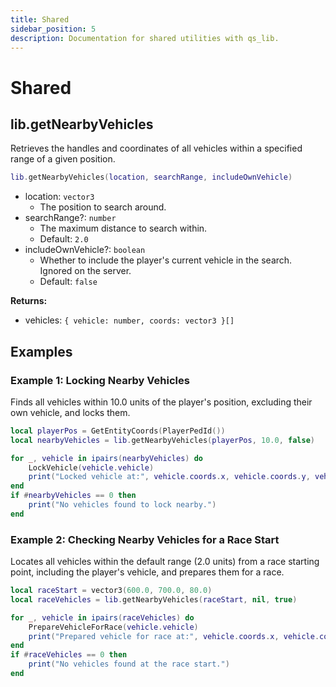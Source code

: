 ```yaml
---
title: Shared
sidebar_position: 5
description: Documentation for shared utilities with qs_lib.
---
```


# Shared

## lib.getNearbyVehicles

Retrieves the handles and coordinates of all vehicles within a specified range of a given position.

```lua
lib.getNearbyVehicles(location, searchRange, includeOwnVehicle)
```

- location: `vector3`
  - The position to search around.
- searchRange?: `number`
  - The maximum distance to search within.
  - Default: `2.0`
- includeOwnVehicle?: `boolean`
  - Whether to include the player's current vehicle in the search. Ignored on the server.
  - Default: `false`

**Returns:**

- vehicles: `{ vehicle: number, coords: vector3 }[]`

## Examples

### Example 1: Locking Nearby Vehicles

Finds all vehicles within 10.0 units of the player's position, excluding their own vehicle, and locks them.

```lua
local playerPos = GetEntityCoords(PlayerPedId())
local nearbyVehicles = lib.getNearbyVehicles(playerPos, 10.0, false)

for _, vehicle in ipairs(nearbyVehicles) do
    LockVehicle(vehicle.vehicle)
    print("Locked vehicle at:", vehicle.coords.x, vehicle.coords.y, vehicle.coords.z)
end
if #nearbyVehicles == 0 then
    print("No vehicles found to lock nearby.")
end
```

### Example 2: Checking Nearby Vehicles for a Race Start

Locates all vehicles within the default range (2.0 units) from a race starting point, including the player's vehicle, and prepares them for a race.

```lua
local raceStart = vector3(600.0, 700.0, 80.0)
local raceVehicles = lib.getNearbyVehicles(raceStart, nil, true)

for _, vehicle in ipairs(raceVehicles) do
    PrepareVehicleForRace(vehicle.vehicle)
    print("Prepared vehicle for race at:", vehicle.coords.x, vehicle.coords.y, vehicle.coords.z)
end
if #raceVehicles == 0 then
    print("No vehicles found at the race start.")
end
```